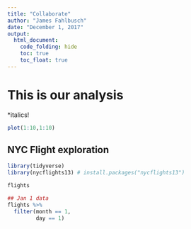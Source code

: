 ```yaml
---
title: "Collaborate"
author: "James Fahlbusch"
date: "December 1, 2017"
output: 
  html_document:
    code_folding: hide
    toc: true
    toc_float: true
---
```


# This is our analysis

*italics!
```r
plot(1:10,1:10)
```


## NYC Flight exploration

```r
library(tidyverse)
library(nycflights13) # install.packages("nycflights13")

flights

## Jan 1 data
flights %>% 
  filter(month == 1,
         day == 1)

```

